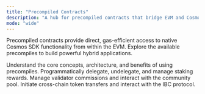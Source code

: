 ```yaml
---
title: "Precompiled Contracts"
description: "A hub for precompiled contracts that bridge EVM and Cosmos SDK modules."
mode: "wide"
---
```


Precompiled contracts provide direct, gas-efficient access to native Cosmos SDK functionality from within the EVM. Explore the available precompiles to build powerful hybrid applications.

<CardGroup cols={2}>
  <Card title="Overview" href="/docs/evm/developers/precompiles/overview" icon="book-open-text">
    Understand the core concepts, architecture, and benefits of using precompiles.
  </Card>
  <Card title="Staking" href="/docs/evm/developers/precompiles/staking" icon="lock">
    Programmatically delegate, undelegate, and manage staking rewards.
  </Card>
  <Card title="Distribution" href="/docs/evm/developers/precompiles/distribution" icon="coins">
    Manage validator commissions and interact with the community pool.
  </Card>
  <Card title="IBC Transfers" href="/docs/evm/developers/precompiles/ibc" icon="arrow-right-left">
    Initiate cross-chain token transfers and interact with the IBC protocol.
  </Card>
</CardGroup>